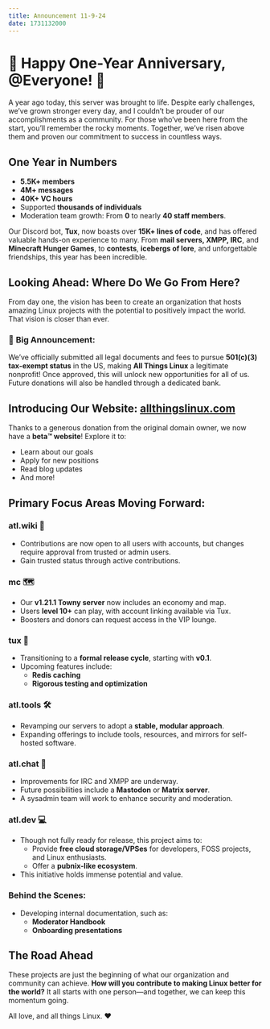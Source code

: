 ```yaml
---
title: Announcement 11-9-24
date: 1731132000
---
```



# 🎉 Happy One-Year Anniversary, @Everyone! 🎉

A year ago today, this server was brought to life. Despite early challenges, we’ve grown stronger every day, and I couldn’t be prouder of our accomplishments as a community. For those who’ve been here from the start, you’ll remember the rocky moments. Together, we’ve risen above them and proven our commitment to success in countless ways.



## **One Year in Numbers**
- **5.5K+ members**
- **4M+ messages**
- **40K+ VC hours**
- Supported **thousands of individuals**
- Moderation team growth: From **0** to nearly **40 staff members**.

Our Discord bot, **Tux**, now boasts over **15K+ lines of code**, and has offered valuable hands-on experience to many. From **mail servers, XMPP, IRC**, and **Minecraft Hunger Games**, to **contests**, **icebergs of lore**, and unforgettable friendships, this year has been incredible.



## **Looking Ahead: Where Do We Go From Here?**
From day one, the vision has been to create an organization that hosts amazing Linux projects with the potential to positively impact the world. That vision is closer than ever.

### 🎉 **Big Announcement**:
We’ve officially submitted all legal documents and fees to pursue **501(c)(3) tax-exempt status** in the US, making **All Things Linux** a legitimate nonprofit! Once approved, this will unlock new opportunities for all of us. Future donations will also be handled through a dedicated bank.



## **Introducing Our Website: [allthingslinux.com](https://allthingslinux.com)**
Thanks to a generous donation from the original domain owner, we now have a **beta™️ website**! Explore it to:
- Learn about our goals
- Apply for new positions
- Read blog updates
- And more!



## **Primary Focus Areas Moving Forward**:

### **atl.wiki** 📝
- Contributions are now open to all users with accounts, but changes require approval from trusted or admin users.
- Gain trusted status through active contributions.



### **mc** 🗺️
- Our **v1.21.1 Towny server** now includes an economy and map.
- Users **level 10+** can play, with account linking available via Tux.
- Boosters and donors can request access in the VIP lounge.



### **tux** 🤖
- Transitioning to a **formal release cycle**, starting with **v0.1**.
- Upcoming features include:
  - **Redis caching**
  - **Rigorous testing and optimization**



### **atl.tools** 🛠️
- Revamping our servers to adopt a **stable, modular approach**.
- Expanding offerings to include tools, resources, and mirrors for self-hosted software.



### **atl.chat** 💬
- Improvements for IRC and XMPP are underway.
- Future possibilities include a **Mastodon** or **Matrix server**.
- A sysadmin team will work to enhance security and moderation.



### **atl.dev** 💻
- Though not fully ready for release, this project aims to:
  - Provide **free cloud storage/VPSes** for developers, FOSS projects, and Linux enthusiasts.
  - Offer a **pubnix-like ecosystem**.
- This initiative holds immense potential and value.



### **Behind the Scenes**:
- Developing internal documentation, such as:
  - **Moderator Handbook**
  - **Onboarding presentations**



## **The Road Ahead**
These projects are just the beginning of what our organization and community can achieve. **How will you contribute to making Linux better for the world?** It all starts with one person—and together, we can keep this momentum going.



All love, and all things Linux. ❤️
